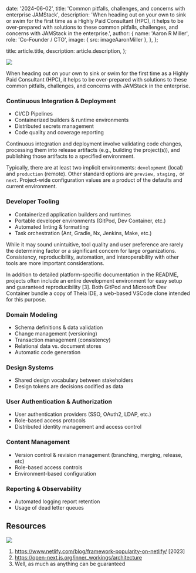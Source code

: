 
  date: '2024-06-02',
  title: 'Common pitfalls, challenges, and concerns with enterprise JAMStack',
  description:
    'When heading out on your own to sink or swim for the first time as a Highly Paid Consultant (HPC), it helps to be over-prepared with solutions to these common pitfalls, challenges, and concerns with JAMStack in the enterprise.',
  author: {
    name: 'Aaron R Miller',
    role: 'Co-Founder / CTO',
    image: { src: imageAaronMiller },
  },
};

  title: article.title,
  description: article.description,
};

![](./server.jpg)

When heading out on your own to sink or swim for the first time as a Highly Paid Consultant (HPC), it helps to be over-prepared with solutions to these common pitfalls, challenges, and concerns with JAMStack in the enterprise.

### Continuous Integration & Deployment

- CI/CD Pipelines
- Containerized builders & runtime environments
- Distributed secrets management
- Code quality and coverage reporting

Continuous integration and deployment involve validating code changes, processing them into release artifacts (e.g., building the project(s)), and publishing those artifacts to a specified environment.

Typically, there are at least two implicit environments: `development` (local) and `production` (remote). Other standard options are `preview,` `staging,` or `next`. Project-wide configuration values are a product of the defaults and current environment.

### Developer Tooling

- Containerized application builders and runtimes
- Portable developer environments (GitPod, Dev Container, etc.)
- Automated linting & formatting
- Task orchestration (Ant, Gradle, Nx, Jenkins, Make, etc.)

While it may sound unintuitive, tool quality and user preference are rarely the determining factor or a significant concern for large organizations. Consistency, reproducibility, automation, and interoperability with other tools are more important considerations.

In addition to detailed platform-specific documentation in the README, projects often include an entire development environment for easy setup and guaranteed reproducibility [3]. Both GitPod and Microsoft Dev Container bundle a copy of Theia IDE, a web-based VSCode clone intended for this purpose.

### Domain Modeling

- Schema definitions & data validation
- Change management (versioning)
- Transaction management (consistency)
- Relational data vs. document stores
- Automatic code generation

### Design Systems

- Shared design vocabulary between stakeholders
- Design tokens are decisions codified as data

### User Authentication & Authorization

- User authentication providers (SSO, OAuth2, LDAP, etc.)
- Role-based access protocols
- Distributed identity management and access control

### Content Management

- Version control & revision management (branching, merging, release, etc)
- Role-based access controls
- Environment-based configuration

### Reporting & Observability

- Automated logging report retention
- Usage of dead letter queues

## Resources

![](./laptop.jpg)

1. https://www.netlify.com/blog/framework-popularity-on-netlify/ [2023]
2. https://open-next.js.org/inner_workings/architecture
3. Well, as much as anything can be guaranteed
